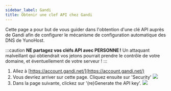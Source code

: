 ```yaml
---
sidebar_label: Gandi
title: Obtenir une clef API chez Gandi
---
```


Cette page a pour but de vous guider dans l'obtention d'une clé API auprès de Gandi afin de configurer le mécanisme de configuration automatique des DNS de YunoHost.

:::caution
**NE partagez vos cléfs API avec PERSONNE !** Un attaquant malveillant qui obtiendrait vos jetons pourrait prendre le contrôle de votre domaine, et éventuellement de votre serveur !
:::

1. Allez à [https://account.gandi.net/](https://account.gandi.net/)
2. Vous devriez arriver sur cette page. Cliquez ensuite sur 'Security'
  ![](/img/registrar_api_gandi_1.png)
3. Dans la page suivante, clickez sur '(re)Generate the API key'.
  ![](/img/registrar_api_gandi_2.png)
